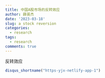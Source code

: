 ```yaml
---
title: 中国A股市场的反转效应
author: 薛英杰
date: '2023-03-18'
slug: a stock reversion
categories:
  - research
tags:
  - research
comments: true
---
```


反转效应

```r

disqus_shortname("https-yjx-netlify-app-1")

```
